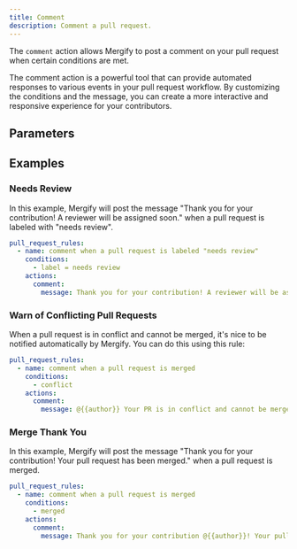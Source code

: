 ```yaml
---
title: Comment
description: Comment a pull request.
---
```



The `comment` action allows Mergify to post a comment on your pull request when
certain conditions are met.

The comment action is a powerful tool that can provide automated responses to
various events in your pull request workflow. By customizing the conditions and
the message, you can create a more interactive and responsive experience for
your contributors.

## Parameters

<ActionOptionsTable action='comment'/>

## Examples

### Needs Review

In this example, Mergify will post the message "Thank you for your
contribution! A reviewer will be assigned soon." when a pull request is labeled
with "needs review".

```yaml
pull_request_rules:
  - name: comment when a pull request is labeled "needs review"
    conditions:
      - label = needs review
    actions:
      comment:
        message: Thank you for your contribution! A reviewer will be assigned soon.
```

### Warn of Conflicting Pull Requests

When a pull request is in conflict and cannot be merged, it's nice to be
notified automatically by Mergify. You can do this using this rule:

```yaml
pull_request_rules:
  - name: comment when a pull request is merged
    conditions:
      - conflict
    actions:
      comment:
        message: @{{author}} Your PR is in conflict and cannot be merged.
```

### Merge Thank You

In this example, Mergify will post the message "Thank you for your
contribution! Your pull request has been merged." when a pull request is
merged.

```yaml
pull_request_rules:
  - name: comment when a pull request is merged
    conditions:
      - merged
    actions:
      comment:
        message: Thank you for your contribution @{{author}}! Your pull request has been merged.
```
